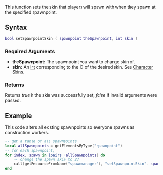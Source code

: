 
{{Server function}}
This function sets the skin that players will spawn with when they spawn at the specified spawnpoint.

==Syntax== 
<syntaxhighlight lang="lua">
bool setSpawnpointSkin ( spawnpoint theSpawnpoint, int skin )
</syntaxhighlight>

===Required Arguments=== 
*'''theSpawnpoint:''' The spawnpoint you want to change skin of.
*'''skin:''' An [[/int.md|int]] corresponding to the ID of the desired skin. See [[/Character Skins.md|Character Skins]].

===Returns===
Returns ''true'' if the skin was successfully set, ''false'' if invalid arguments were passed.

==Example==
This code alters all existing spawnpoints so everyone spawns as construction workers.
<syntaxhighlight lang="lua">
-- get a table of all spawnpoints
local allSpawnpoints = getElementsByType("spawnpoint")
-- for each spawnpoint,
for index, spawn in ipairs (allSpawnpoints) do
    -- change the spawn skin to 27
    call(getResourceFromName("spawnmanager"), "setSpawnpointSkin", spawn, 27 )
end
</syntaxhighlight>